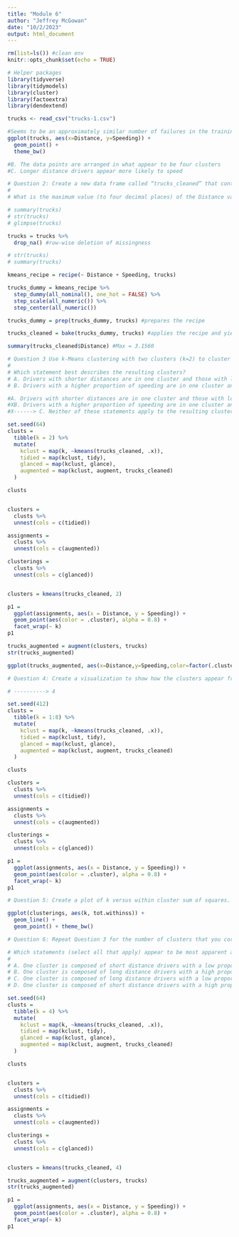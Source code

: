 ```yaml
---
title: "Module 6"
author: "Jeffrey McGowan"
date: "10/2/2023"
output: html_document
---
```


```r

rm(list=ls()) #clean env
knitr::opts_chunk$set(echo = TRUE)

```

```r

# Helper packages
library(tidyverse)
library(tidymodels)
library(cluster)
library(factoextra)
library(dendextend)

```

```r

trucks <- read_csv("trucks-1.csv")

```

```r

#Seems to be an approximately similar number of failures in the training set 
ggplot(trucks, aes(x=Distance, y=Speeding)) + 
  geom_point() + 
  theme_bw()

#B. The data points are arranged in what appear to be four clusters
#C. Longer distance drivers appear more likely to speed 

```
```r

# Question 2: Create a new data frame called “trucks_cleaned” that contains the scaled and centered variables. Two notes: 1) The “predictor” variables in the recipe are “Distance” and “Speeding” and 2) There is no need to create dummy variables as there are no categorical variables in the data. Be sure that you do NOT include the Driver_ID variable.
# 
# What is the maximum value (to four decimal places) of the Distance variable in the scaled dataset?

# summary(trucks)
# str(trucks)
# glimpse(trucks)

trucks = trucks %>%
  drop_na() #row-wise deletion of missingness

# str(trucks)
# summary(trucks)

kmeans_recipe = recipe(~ Distance + Speeding, trucks) 

trucks_dummy = kmeans_recipe %>% 
  step_dummy(all_nominal(), one_hot = FALSE) %>%
  step_scale(all_numeric()) %>%
  step_center(all_numeric()) 

trucks_dummy = prep(trucks_dummy, trucks) #prepares the recipe

trucks_cleaned = bake(trucks_dummy, trucks) #applies the recipe and yields a data frame

summary(trucks_cleaned$Distance) #Max = 3.1560 


```

```r

# Question 3 Use k-Means clustering with two clusters (k=2) to cluster the “trucks_cleaned” data frame. Use a random number seed of 64. Use augment to add the resulting clusters object to the the “trucks” data frame. Design an appropriate visualization to visualize the clusters.
# 
# Which statement best describes the resulting clusters?
# A. Drivers with shorter distances are in one cluster and those with longer distances are in another
# B. Drivers with a higher proportion of speeding are in one cluster and those with a lower proportion of speeding are in another

#A. Drivers with shorter distances are in one cluster and those with longer distances are in another
#XB. Drivers with a higher proportion of speeding are in one cluster and those with a lower proportion of speeding are in another
#X------> C. Neither of these statements apply to the resulting clusters

set.seed(64)
clusts = 
  tibble(k = 2) %>%
  mutate(
    kclust = map(k, ~kmeans(trucks_cleaned, .x)),
    tidied = map(kclust, tidy),
    glanced = map(kclust, glance),
    augmented = map(kclust, augment, trucks_cleaned)
  )

clusts


clusters = 
  clusts %>%
  unnest(cols = c(tidied))

assignments = 
  clusts %>% 
  unnest(cols = c(augmented))

clusterings = 
  clusts %>%
  unnest(cols = c(glanced))


clusters = kmeans(trucks_cleaned, 2)

```

```r

p1 = 
  ggplot(assignments, aes(x = Distance, y = Speeding)) +
  geom_point(aes(color = .cluster), alpha = 0.8) + 
  facet_wrap(~ k)
p1
```
```r

trucks_augmented = augment(clusters, trucks)
str(trucks_augmented)

```

```r

ggplot(trucks_augmented, aes(x=Distance,y=Speeding,color=factor(.cluster))) + geom_point()

```


```r

# Question 4: Create a visualization to show how the clusters appear from values of k from 1 to 8. Use a random number seed of 412. Which value of k appears to be most appropriate for this data?

# ----------> 4

set.seed(412)
clusts = 
  tibble(k = 1:8) %>%
  mutate(
    kclust = map(k, ~kmeans(trucks_cleaned, .x)),
    tidied = map(kclust, tidy),
    glanced = map(kclust, glance),
    augmented = map(kclust, augment, trucks_cleaned)
  )

clusts

clusters = 
  clusts %>%
  unnest(cols = c(tidied))

assignments = 
  clusts %>% 
  unnest(cols = c(augmented))

clusterings = 
  clusts %>%
  unnest(cols = c(glanced))

p1 = 
  ggplot(assignments, aes(x = Distance, y = Speeding)) +
  geom_point(aes(color = .cluster), alpha = 0.8) + 
  facet_wrap(~ k)
p1

```





```r

# Question 5: Create a plot of k versus within cluster sum of squares. Hint: We did this in the first clustering lecture. What number of clusters appears to be ideal based on this plot? -------> Not 3? Maybe 4?

ggplot(clusterings, aes(k, tot.withinss)) +
  geom_line() +
  geom_point() + theme_bw()


```



```r

# Question 6: Repeat Question 3 for the number of clusters that you correctly identifed in Question 5. Use the same random number seed as in Task 3. Create an appropriate visualization.

# Which statements (select all that apply) appear to be most apparent about the clusters created in this question?
# 
# A. One cluster is composed of short distance drivers with a low proportion of speeding. YES
# B. One cluster is composed of long distance drivers with a high proportion of speeding. YES
# C. One cluster is composed of long distance drivers with a low proportion of speeding. YES
# D. One cluster is composed of short distance drivers with a high proportion of speeding. xNO YES?

set.seed(64)
clusts = 
  tibble(k = 4) %>%
  mutate(
    kclust = map(k, ~kmeans(trucks_cleaned, .x)),
    tidied = map(kclust, tidy),
    glanced = map(kclust, glance),
    augmented = map(kclust, augment, trucks_cleaned)
  )

clusts


clusters = 
  clusts %>%
  unnest(cols = c(tidied))

assignments = 
  clusts %>% 
  unnest(cols = c(augmented))

clusterings = 
  clusts %>%
  unnest(cols = c(glanced))


clusters = kmeans(trucks_cleaned, 4)

trucks_augmented = augment(clusters, trucks)
str(trucks_augmented)

p1 = 
  ggplot(assignments, aes(x = Distance, y = Speeding)) +
  geom_point(aes(color = .cluster), alpha = 0.8) + 
  facet_wrap(~ k)
p1

```